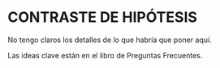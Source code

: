 # CONTRASTE DE HIPÓTESIS

No tengo claros los detalles de lo que habría que poner aquí.

Las ideas clave están en el libro de Preguntas Frecuentes.
